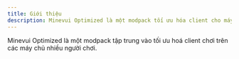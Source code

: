 ```yaml
---
title: Giới thiệu
description: Minevui Optimized là một modpack tối ưu hóa client cho máy chủ nhiều người chơi.
---
```


Minevui Optimized là một modpack tập trung vào tối ưu hoá client chơi trên các máy chủ nhiều người chơi.
